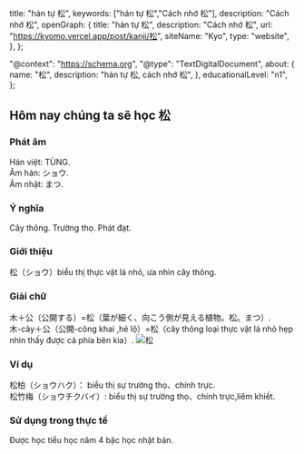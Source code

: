 
  title: "hán tự 松",
  keywords: ["hán tự 松","Cách nhớ 松"],
  description: "Cách nhớ 松",
  openGraph: {
    title: "hán tự 松",
    description: "Cách nhớ 松",
    url: "https://kyomo.vercel.app/post/kanji/松",
    siteName: "Kyo",
    type: "website",
  },
};

  "@context": "https://schema.org",
  "@type": "TextDigitalDocument",
  about: {
    name: "松",
    description: "hán tự 松, cách nhớ 松",
  },
  educationalLevel: "n1",
};

##  Hôm nay chúng ta sẽ học 松
### Phát âm
Hán việt: TÙNG.   
Âm hán: ショウ.   
Âm nhật: まつ.
### Ý nghĩa
Cây thông. Trường thọ. Phát đạt.
### Giới thiệu
松（ショウ）biểu thị thực vật lá nhỏ, ưa nhìn cây thông.
### Giải chữ
木＋公（公開する）=松（葉が細く、向こう側が見える植物。松。まつ）.   
木-cây＋公（公開-công khai ,hé lộ）=松（cây thông loại thực vật lá nhỏ hẹp nhìn thấy được cả phía bên kia）.
<Image src={photo_5} alt='松'/>
### Ví dụ
松柏（ショウハク）： biểu thị sự trường thọ、chính trực.   
松竹梅（ショウチクバイ）: biểu thị sự trường thọ、chính trực,liêm khiết.   
### Sử dụng trong thực tế
Được học tiểu học năm 4 bậc học nhật bản.